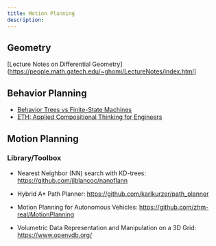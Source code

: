 ```yaml
---
title: Motion Planning
description: 
---
```


## Geometry

[Lecture Notes on Differential Geometry](https://people.math.gatech.edu/~ghomi/LectureNotes/index.html]

## Behavior Planning

* [Behavior Trees vs Finite-State Machines](https://roboticseabass.com/2021/05/08/introduction-to-behavior-trees/)
* [ETH: Applied Compositional Thinking for Engineers](https://applied-compositional-thinking.engineering/lectures/)

## Motion Planning 

### Library/Toolbox

* Nearest Neighbor (NN) search with KD-trees: https://github.com/jlblancoc/nanoflann
* Hybrid A* Path Planner: https://github.com/karlkurzer/path_planner
* Motion Planning for Autonomous Vehicles: https://github.com/zhm-real/MotionPlanning

* Volumetric Data Representation and Manipulation on a 3D Grid: https://www.openvdb.org/